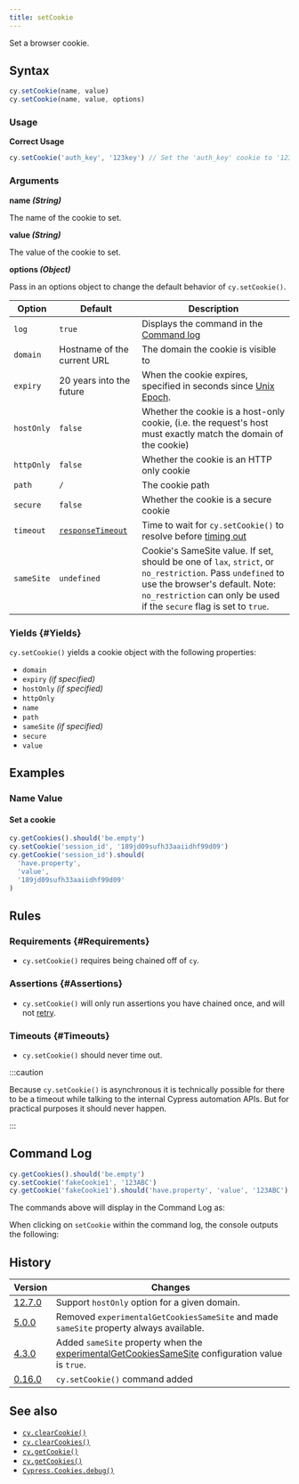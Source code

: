 ```yaml
---
title: setCookie
---
```


Set a browser cookie.

## Syntax

```javascript
cy.setCookie(name, value)
cy.setCookie(name, value, options)
```

### Usage

<Icon name="check-circle" color="green" /> **Correct Usage**

```javascript
cy.setCookie('auth_key', '123key') // Set the 'auth_key' cookie to '123key'
```

### Arguments

<Icon name="angle-right" /> **name _(String)_**

The name of the cookie to set.

<Icon name="angle-right" /> **value _(String)_**

The value of the cookie to set.

<Icon name="angle-right" /> **options _(Object)_**

Pass in an options object to change the default behavior of `cy.setCookie()`.

| Option     | Default                                                     | Description                                                                                                                                                                                                           |
| ---------- | ----------------------------------------------------------- | --------------------------------------------------------------------------------------------------------------------------------------------------------------------------------------------------------------------- |
| `log`      | `true`                                                      | Displays the command in the [Command log](/app/core-concepts/open-mode#Command-Log)                                                                                                                                 |
| `domain`   | Hostname of the current URL                                 | The domain the cookie is visible to                                                                                                                                                                                   |
| `expiry`   | 20 years into the future                                    | When the cookie expires, specified in seconds since [Unix Epoch](https://en.wikipedia.org/wiki/Unix_time).                                                                                                            |
| `hostOnly` | `false`                                                     | Whether the cookie is a host-only cookie, (i.e. the request's host must exactly match the domain of the cookie)                                                                                                       |
| `httpOnly` | `false`                                                     | Whether the cookie is an HTTP only cookie                                                                                                                                                                             |
| `path`     | `/`                                                         | The cookie path                                                                                                                                                                                                       |
| `secure`   | `false`                                                     | Whether the cookie is a secure cookie                                                                                                                                                                                 |
| `timeout`  | [`responseTimeout`](/app/references/configuration#Timeouts) | Time to wait for `cy.setCookie()` to resolve before [timing out](#Timeouts)                                                                                                                                           |
| `sameSite` | `undefined`                                                 | Cookie's SameSite value. If set, should be one of `lax`, `strict`, or `no_restriction`. Pass `undefined` to use the browser's default. Note: `no_restriction` can only be used if the `secure` flag is set to `true`. |

### Yields [<Icon name="question-circle"/>](/app/core-concepts/introduction-to-cypress#Subject-Management) {#Yields}

`cy.setCookie()` yields a cookie object with the following properties:

- `domain`
- `expiry` _(if specified)_
- `hostOnly` _(if specified)_
- `httpOnly`
- `name`
- `path`
- `sameSite` _(if specified)_
- `secure`
- `value`

## Examples

### Name Value

#### Set a cookie

```javascript
cy.getCookies().should('be.empty')
cy.setCookie('session_id', '189jd09sufh33aaiidhf99d09')
cy.getCookie('session_id').should(
  'have.property',
  'value',
  '189jd09sufh33aaiidhf99d09'
)
```

## Rules

### Requirements [<Icon name="question-circle"/>](/app/core-concepts/introduction-to-cypress#Chains-of-Commands) {#Requirements}

- `cy.setCookie()` requires being chained off of `cy`.

### Assertions [<Icon name="question-circle"/>](/app/core-concepts/introduction-to-cypress#Assertions) {#Assertions}

- `cy.setCookie()` will only run assertions you have chained once, and will not
  [retry](/app/core-concepts/retry-ability).

### Timeouts [<Icon name="question-circle"/>](/app/core-concepts/introduction-to-cypress#Timeouts) {#Timeouts}

- `cy.setCookie()` should never time out.

:::caution

Because `cy.setCookie()` is asynchronous it is technically possible for there to
be a timeout while talking to the internal Cypress automation APIs. But for
practical purposes it should never happen.

:::

## Command Log

```javascript
cy.getCookies().should('be.empty')
cy.setCookie('fakeCookie1', '123ABC')
cy.getCookie('fakeCookie1').should('have.property', 'value', '123ABC')
```

The commands above will display in the Command Log as:

<DocsImage
  src="/img/api/setcookie/set-cookie-on-browser-for-testing.png"
  alt="Command Log setcookie"
/>

When clicking on `setCookie` within the command log, the console outputs the
following:

<DocsImage
  src="/img/api/setcookie/see-cookie-properties-expiry-domain-and-others-in-test.png"
  alt="Console Log setcookie"
/>

## History

| Version                                    | Changes                                                                                                                                       |
| ------------------------------------------ | --------------------------------------------------------------------------------------------------------------------------------------------- |
| [12.7.0](/app/references/changelog#12-7-0) | Support `hostOnly` option for a given domain.                                                                                                 |
| [5.0.0](/app/references/changelog#5-0-0)   | Removed `experimentalGetCookiesSameSite` and made `sameSite` property always available.                                                       |
| [4.3.0](/app/references/changelog#4-3-0)   | Added `sameSite` property when the [experimentalGetCookiesSameSite](/app/references/configuration#Experiments) configuration value is `true`. |
| [0.16.0](/app/references/changelog#0-16-0) | `cy.setCookie()` command added                                                                                                                |

## See also

- [`cy.clearCookie()`](/api/commands/clearcookie)
- [`cy.clearCookies()`](/api/commands/clearcookies)
- [`cy.getCookie()`](/api/commands/getcookie)
- [`cy.getCookies()`](/api/commands/getcookies)
- [`Cypress.Cookies.debug()`](/api/cypress-api/cookies)
